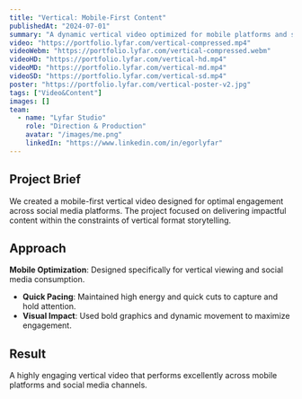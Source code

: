 ```yaml
---
title: "Vertical: Mobile-First Content"
publishedAt: "2024-07-01"
summary: "A dynamic vertical video optimized for mobile platforms and social media engagement."
video: "https://portfolio.lyfar.com/vertical-compressed.mp4"
videoWebm: "https://portfolio.lyfar.com/vertical-compressed.webm"
videoHD: "https://portfolio.lyfar.com/vertical-hd.mp4"
videoMD: "https://portfolio.lyfar.com/vertical-md.mp4"
videoSD: "https://portfolio.lyfar.com/vertical-sd.mp4"
poster: "https://portfolio.lyfar.com/vertical-poster-v2.jpg"
tags: ["Video&Content"]
images: []
team:
  - name: "Lyfar Studio"
    role: "Direction & Production"
    avatar: "/images/me.png"
    linkedIn: "https://www.linkedin.com/in/egorlyfar"
---
```


## Project Brief

We created a mobile-first vertical video designed for optimal engagement across social media platforms. The project focused on delivering impactful content within the constraints of vertical format storytelling.

## Approach

**Mobile Optimization**: Designed specifically for vertical viewing and social media consumption.
- **Quick Pacing**: Maintained high energy and quick cuts to capture and hold attention.
- **Visual Impact**: Used bold graphics and dynamic movement to maximize engagement.

## Result

A highly engaging vertical video that performs excellently across mobile platforms and social media channels.
